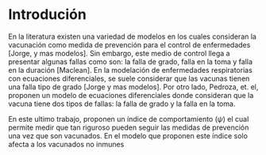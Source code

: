 # Introdución
En la literatura existen una variedad de modelos en los cuales consideran la vacunación como medida de prevención para el control de enfermedades \[Jorge, y mas modelos\]. Sin embargo, este medio de control llega a presentar algunas fallas como son: la falla de grado, falla en la toma y falla en la duración \[Maclean\]. En la modelación de enfermedades respiratorias con ecuaciones diferenciales, se suele considerar que las vacunas tienen una falla tipo de grado \[Jorge y mas modelos\]. Por otro lado, Pedroza, et. el, proponen un modelo de ecuaciones diferenciales donde consideran que la vacuna tiene dos tipos de fallas: la falla de grado y la falla en la toma.

En este ultimo trabajo, proponen un índice de comportamiento ($\psi$) el cual permite medir que tan riguroso pueden seguir las medidas de prevención una vez que son vacunados. En el modelo que proponen este índice solo afecta a los vacunados no inmunes